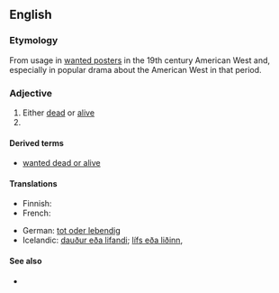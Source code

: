 ==English==

===Etymology===
From usage in [[wanted poster]]s in the 19th century American West and, especially in popular drama about the American West in that period.

===Adjective===
{{en-adj|head=[[dead]] or [[alive]]|-}}

# Either [[dead]] or [[alive]]
# {{non-gloss definition|Used to indicate someone is being sought for some kind of punishment or reprimand, and that (s)he may be killed in the process of finding, as if this was reasonable punishment}}

====Derived terms====
* [[wanted dead or alive]]

====Translations====
{{trans-top|wanted poster term}}
* Finnish: {{t-|fi|elävänä|alt=elävänä tai kuolleena}}
* French: {{t-|fr|mort ou vif}}
{{trans-mid}}
* German: [[tot oder lebendig]]
* Icelandic: [[dauður eða lifandi]]; [[lífs eða liðinn]],  {{t-|is|lífs eða liðinn|m}}
{{trans-bottom}}

====See also====
* {{pedia|dab=Dead or Alive}}